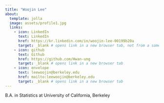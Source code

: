 ```yaml
---
title: "Woojin Lee"
about:
  template: jolla
  image: assets/profile1.jpg
  links:
    - icon: LinkedIn
      text: LinkedIn
      href: https://kr.linkedin.com/in/woojin-lee-00199b20a
      target: _blank # opens link in a new browser tab, not from a same tab
    - icon: github
      text: Github
      href: https://github.com/Hwan-ung
      target: _blank # opens link in a new browser tab
    - icon: envelope
      text: leewoojin@berkeley.edu
      href: mailto:leewoojin@berkeley.edu
      target: _blank # opens link in a new browser tab
---
```


B.A. in Statistics at University of California, Berkeley